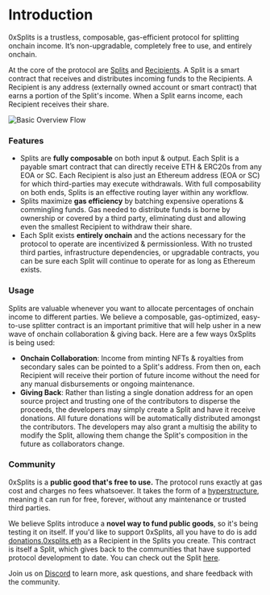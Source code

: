 
# Introduction

0xSplits is a trustless, composable, gas-efficient protocol for splitting
onchain income. It’s non-upgradable, completely free to use, and entirely
onchain.

At the core of the protocol are [Splits](/core-concepts/#split) and
[Recipients](/core-concepts/#recipient). A Split is a smart contract that
receives and distributes incoming funds to the Recipients. A Recipient is any
address (externally owned account or smart contract) that earns a portion of the
Split's income. When a Split earns income, each Recipient receives their share.

![Basic Overview Flow](/intro-flow.svg)

### Features

- Splits are **fully composable** on both input & output. Each Split is a
  payable smart contract that can directly receive ETH & ERC20s from any EOA or
  SC. Each Recipient is also just an Ethereum address (EOA or SC) for which
  third-parties may execute withdrawals. With full composability on both ends,
  Splits is an effective routing layer within any workflow.
- Splits maximize **gas efficiency** by batching expensive operations &
  commingling funds. Gas needed to distribute funds is borne by ownership or
  covered by a third party, eliminating dust and allowing even the smallest
  Recipient to withdraw their share.
- Each Split exists **entirely onchain** and the actions necessary for the
  protocol to operate are incentivized & permissionless. With no trusted third
  parties, infrastructure dependencies, or upgradable contracts, you can be sure
  each Split will continue to operate for as long as Ethereum exists.

### Usage

Splits are valuable whenever you want to allocate percentages of onchain income
to different parties. We believe a composable, gas-optimized, easy-to-use
splitter contract is an important primitive that will help usher in a new wave
of onchain collaboration & giving back. Here are a few ways 0xSplits is being
used:

- **Onchain Collaboration**: Income from minting NFTs & royalties from secondary
  sales can be pointed to a Split's address. From then on, each Recipient will
  receive their portion of future income without the need for any manual
  disbursements or ongoing maintenance.
- **Giving Back**: Rather than listing a single donation address for an open
  source project and trusting one of the contributors to disperse the proceeds,
  the developers may simply create a Split and have it receive donations. All
  future donations will be automatically distributed amongst the contributors.
  The developers may also grant a multisig the ability to modify the Split,
  allowing them change the Split's composition in the future as collaborators
  change.

### Community

0xSplits is a **public good that's free to use.** The protocol runs exactly at
gas cost and charges no fees whatsoever. It takes the form of a
[hyperstructure](https://jacob.energy/hyperstructures.html), meaning it can run
for free, forever, without any maintenance or trusted third parties.

We believe Splits introduce a **novel way to fund public goods**, so it's being
testing it on itself. If you'd like to support 0xSplits, all you have to do is
add
[donations.0xsplits.eth](https://etherscan.io/address/0xF8843981e7846945960f53243cA2Fd42a579f719)
as a Recipient in the Splits you create. This contract is itself a Split, which
gives back to the communities that have supported protocol development to date.
You can check out the Split
[here](https://app.0xsplits.xyz/splits/0xF8843981e7846945960f53243cA2Fd42a579f719/).

Join us on [Discord](https://chat.0xsplits.xyz/) to learn more, ask questions,
and share feedback with the community.

